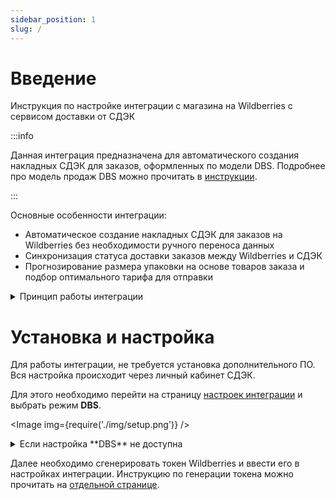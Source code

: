 ```yaml
---
sidebar_position: 1
slug: /
---
```


# Введение

Инструкция по настройке интеграции с магазина на Wildberries с сервисом доставки от СДЭК

:::info

Данная интеграция предназначена для автоматического создания накладных СДЭК для заказов, оформленных по модели DBS.
Подробнее про модель продаж DBS можно прочитать в [инструкции](https://seller.wildberries.ru/instructions/ru/ru/material/A-107).

:::

Основные особенности интеграции:
- Автоматическое создание накладных СДЭК для заказов на Wildberries без необходимости ручного переноса данных
- Синхронизация статуса доставки заказов между Wildberries и СДЭК
- Прогнозирование размера упаковки на основе товаров заказа и подбор оптимального тарифа для отправки

<details>
    <summary>Принцип работы интеграции</summary>

    После настройки, система каждые 15 минут проверяет наличие новых заказов на Wildberries.

    При обнаружении нового заказа, автоматически создается накладная в СДЭК.

    Накладная появляется в [личном кабинете](https://lk.cdek.ru), откуда ее можно распечатать и наклеить на посылку для
    передачи на доставку.
</details>

# Установка и настройка

Для работы интеграции, не требуется установка дополнительного ПО. Вся настройка происходит через личный кабинет СДЭК.

Для этого необходимо перейти на страницу [настроек интеграции](https://lk.cdek.ru/integration) и выбрать режим **DBS**.

<Image img={require('./img/setup.png')} />

<details>
    <summary>Если настройка **DBS** не доступна</summary>

    <Image img={require('./img/lk.png')} />

    В настоящий момент, интеграция находится в стадии тестирования и доступна только для ограниченного числа пользователей.
    Для присоединения к тестовой группе, необходимо обратиться на почту [cms-integrator@cdek.ru](mailto:cms-integrator@cdek.ru)
    с вашим номером договора и ссылкой на продавца Wildberries.

    Данная почта используется только для безопасной передачи учетных данных, техническая поддержка по ней не
    производится.

</details>

Далее необходимо сгенерировать токен Wildberries и ввести его в настройках интеграции.
Инструкцию по генерации токена можно прочитать на [отдельной странице](./wb-key.mdx).
